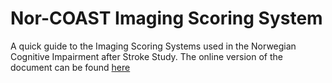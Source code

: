 # Nor-COAST Imaging Scoring System
A quick guide to the Imaging Scoring Systems used in the Norwegian Cognitive Impairment after Stroke Study. The online version of the document can be found [here](https://landge.github.io/nordcoast-scoring)
